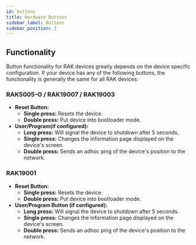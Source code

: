 ```yaml
---
id: buttons
title: Hardware Buttons
sidebar_label: Buttons
sidebar_position: 3
---
```


## Functionality

Button functionality for RAK devices greatly depends on the device specific configuration. If your device has any of the following buttons, the functionality is generally the same for all RAK devices:

### RAK5005-O / RAK19007 / RAK19003

- **Reset Button:**
  - **Single press:** Resets the device.
  - **Double press:** Put device into bootloader mode.
- **User/Program(if configured):**
  - **Long press:** Will signal the device to shutdown after 5 seconds.
  - **Single press:** Changes the information page displayed on the device's screen.
  - **Double press:** Sends an adhoc ping of the device's position to the network.

### RAK19001

- **Reset Button:**
  - **Single press:** Resets the device.
  - **Double press:** Put device into bootloader mode.
- **User/Program Button (if configured):**
  - **Long press:** Will signal the device to shutdown after 5 seconds.
  - **Single press:** Changes the information page displayed on the device's screen.
  - **Double press:** Sends an adhoc ping of the device's position to the network.
